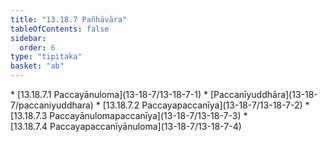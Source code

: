 ```yaml
---
title: "13.18.7 Pañhāvāra"
tableOfContents: false
sidebar:
  order: 6
type: "tipitaka"
basket: "ab"
---
```



<DynamicBreadcrumb />



<TableOfContents>
* [13.18.7.1 Paccayānuloma](13-18-7/13-18-7-1)
* [Paccanīyuddhāra](13-18-7/paccaniyuddhara)
* [13.18.7.2 Paccayapaccanīya](13-18-7/13-18-7-2)
* [13.18.7.3 Paccayānulomapaccanīya](13-18-7/13-18-7-3)
* [13.18.7.4 Paccayapaccanīyānuloma](13-18-7/13-18-7-4)
</TableOfContents>